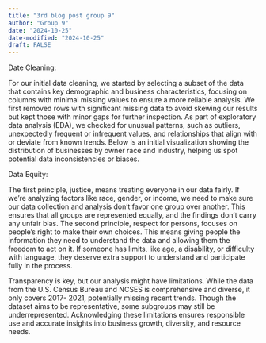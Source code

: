 ```yaml
---
title: "3rd blog post group 9"
author: "Group 9"
date: "2024-10-25"
date-modified: "2024-10-25"
draft: FALSE
---
```

Date Cleaning: 

For our initial data cleaning, we started by selecting a subset of the data that contains key demographic and business characteristics,
focusing on columns with minimal missing values to ensure a more reliable analysis. We first removed rows with significant missing data
to avoid skewing our results but kept those with minor gaps for further inspection. As part of exploratory data analysis (EDA), we 
checked for unusual patterns, such as outliers, unexpectedly frequent or infrequent values, and relationships that align with or deviate 
from known trends. Below is an initial visualization showing the distribution of businesses by owner race and industry, helping us spot 
potential data inconsistencies or biases.



Data Equity:

The first principle, justice, means treating everyone in our data fairly. If we're analyzing factors like race, gender, or income, we need to make sure our data 
collection and analysis don’t favor one group over another. This ensures that all groups are represented equally, and the findings don’t carry any unfair bias. The 
second principle, respect for persons, focuses on people’s right to make their own choices. This means giving people the information they need to understand the 
data and allowing them the freedom to act on it. If someone has limits, like age, a disability, or difficulty with language, they deserve extra support to 
understand and participate fully in the process.

Transparency is key, but our analysis might have limitations. While the data from the U.S. Census Bureau and NCSES is comprehensive and diverse, it only covers 2017-
2021, potentially missing recent trends. Though the dataset aims to be representative, some subgroups may still be underrepresented. Acknowledging these limitations 
ensures responsible use and accurate insights into business growth, diversity, and resource needs.
